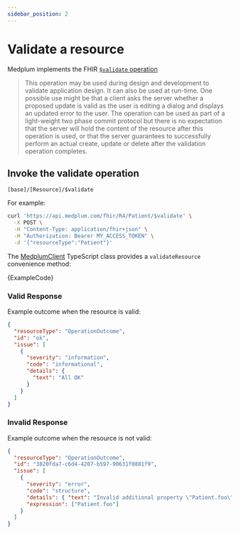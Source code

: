 ```yaml
---
sidebar_position: 2
---
```



# Validate a resource

Medplum implements the FHIR [`$validate` operation](https://www.hl7.org/fhir/resource-operation-validate.html)

> This operation may be used during design and development to validate application design. It can also be used at run-time. One possible use might be that a client asks the server whether a proposed update is valid as the user is editing a dialog and displays an updated error to the user. The operation can be used as part of a light-weight two phase commit protocol but there is no expectation that the server will hold the content of the resource after this operation is used, or that the server guarantees to successfully perform an actual create, update or delete after the validation operation completes.

## Invoke the validate operation

```
[base]/[Resource]/$validate
```

For example:

```bash
curl 'https://api.medplum.com/fhir/R4/Patient/$validate' \
  -X POST \
  -H "Content-Type: application/fhir+json" \
  -H "Authorization: Bearer MY_ACCESS_TOKEN" \
  -d '{"resourceType":"Patient"}'
```

The [MedplumClient](/docs/sdk/classes/MedplumClient) TypeScript class provides a `validateResource` convenience method:

<MedplumCodeBlock language="ts" selectBlocks="validate" showLineNumbers>
  {ExampleCode}
</MedplumCodeBlock>

### Valid Response

Example outcome when the resource is valid:

```json
{
  "resourceType": "OperationOutcome",
  "id": "ok",
  "issue": [
    {
      "severity": "information",
      "code": "informational",
      "details": {
        "text": "All OK"
      }
    }
  ]
}
```

### Invalid Response

Example outcome when the resource is not valid:

```json
{
  "resourceType": "OperationOutcome",
  "id": "3820fda7-c6d4-4207-b597-90631f0881f9",
  "issue": [
    {
      "severity": "error",
      "code": "structure",
      "details": { "text": "Invalid additional property \"Patient.foo\"" },
      "expression": ["Patient.foo"]
    }
  ]
}
```
